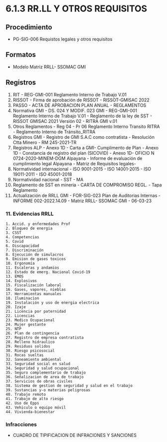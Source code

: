# 6.1.3  RR.LL Y OTROS REQUISITOS

## Procedimiento
  - PG-SIG-006 Requistos legales y otros requisitos

## Formatos
  - Modelo Matriz RRLL- SSOMAC GMI

## Registros
  1. RIT
    - REG-GMI-001 Reglamento Interno de Trabajo V.01
  2. RISSOT
    - Firma de aprobación de RISSOT
    - RISSOT-GMISAC 2022
  3. PASSO
    - ACTA DE APROBACION PLAN ANUAL - REGLAMENTOS
  4. Normativa GMI
    - DS. 024 Y MODIF. 023 GMI
    - REG-GMI-001 Reglamento Interno de Trabajo V.01
    - Reglamento de la ley de SST
    - RISSOT GMISAC 2021 Versión 02
    - RITRA GMI v.01
  4. Otros Reglamentos
    - Reg 04 - Pr 06 Reglamento Interno Transito RITRA
    - Reglamento Interno de Tránsito_RITRA
  5. Registros GMI
    - Registro de GMI S.A.C como contratista
    - Resolución Ctta Minero
    - RM 245-2021-TR
  6. Registros ALP
    - Anexo 1D - Carta a GMI- Cumplimento de Plan
    - Anexo 1D - Constancia de registro del plan (SICOVID)
    - Anexo 1D- OFICIO N 0724-2020-MINEM-DGM Alpayana
    - Informe de evaluación de cumplimiento legal Alpayana
    - Matriz de Requisitos legales-
  7. Normatividad internacional
    - ISO 9001-2015
    - ISO 14001-2015
    - ISO 19011-2011
    - ISO 45001-2018
  8. Normatividad nacional
    - SST
    - MA
  9. Reglamento de SST en mineria
    - CARTA DE COMPROMISO REGL.
    - Tapa Reglamento
  10. Actualización de RRLL GMI
    - FOR-SIG-023 Plan de Auditorias Internas
    - INFORME 002-2022.14.09
    - Matriz RRLL- SSOMAC GMI - 06-03-23
### 11. Evidencias RRLL
    1. Accid. y enfermedades Prof
    2. Bloqueo de energia
    3. CSST
    4. Competencias
    5. Covid
    6. Discapacidad
    7. Discriminación
    8. Ejecución de simulacros
    9. Emision de gases toxicos
    10. Ergonomía
    11. Escaleras y andamios
    12. Estado de emerg. Nacional Covid-19
    13. EMOS
    14. Explosivos
    15. Fiscalización laboral
    16. Gases, vapores, nieblas
    17. Herramientas manuales
    18. Iluminacion
    19. Instalación y uso de energia electrica
    20. Izaje
    21. Licencia por paternidad
    22. Licencias
    23. Medico Ocupacional
    24. Mujer gestante
    25. NTP
    26. Plan de contingencia
    27. Registro de empresa contratista
    28. Relleno hidraulico
    29. Residuos solidos
    30. Riesgo psicosocial
    31. Rocas sueltas
    32. Saneamiento ambiental
    33. Seguridad social en salud
    34. Seguridad y salud ocupacional
    35. Seguro complementario de trabajo
    36. Señalizacion de area de trabajo
    37. Servicios de obras civiles
    38. Sistema de gestion de seguridad y salud en el trabajo
    39. Sustancias y-o materias peligrosas
    40. Trabajo remoto
    41. Trabajo de alto riesgo
    42. Uso de Epps
    43. Vehiculo o equipo móvil
    44. Vivienda-bienestar

### Infracciones
  - CUADRO DE TIPIFICACION DE INFRACIONES Y SANCIONES
